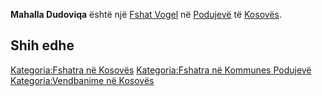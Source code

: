 {{Fshat në Kosovës
 | Emri                = Mahalla Dudoviqa
| sqi_D_name = Mahalla Dudoviqa
| sqi_D_FULL_NAME_RO = Mahalla Dudoviqa
| sqi_D_FULL_NAME_ND_RO = Mahalla Dudoviqa
| sqi_D_SORT_NAME_RG = MAHALLADUDOVIQA
| sqi_D_FULL_NAME_RG = Mahalla Dudoviqa
| sqi_D_FULL_NAME_ND_RG = Mahalla Dudoviqa
| srp_N_name = Dudovića Mahala
| srp_N_FULL_NAME_RO = Dudovića Mahala
| srp_N_FULL_NAME_ND_RO = Dudovica Mahala
| srp_N_SORT_NAME_RG = DUDOVICAMAHALA
| srp_N_FULL_NAME_RG = Dudovića Mahala
| srp_N_FULL_NAME_ND_RG = Dudovica Mahala

 | Emri (Rasa dhanore) = 
 | Figura              = 
 | Shteti              = Kosovo
 | Komuna              = Podujevë
 | Kodi postar         = 
 | Sipërfaqja          = 

 | Popullsia           = 

 | Regj. i popullsisë  = 
 | Dend. e popullsisë  = 
 | Faqja zyrtare       = 
 <!--- Koordinatat ----> 
 | Gjerësia            = 42.980326
 | Gjatësia            = 21.216176
 | Lartësia            = 
}}
'''Mahalla Dudoviqa''' është një [[Fshat Vogel]] në [[Podujevë]] të [[Kosovës]].

<!-- == Gjeografia == -->
<!-- == Historia == -->
<!-- == Demografia == -->
== Shih edhe ==
{{Komuna Podujevë}}
{{Kosovo-Administrata-Cung}}

[[Kategoria:Fshatra në Kosovës]]
[[Kategoria:Fshatra në Kommunes Podujevë]]
[[Kategoria:Vendbanime në Kosovës]]